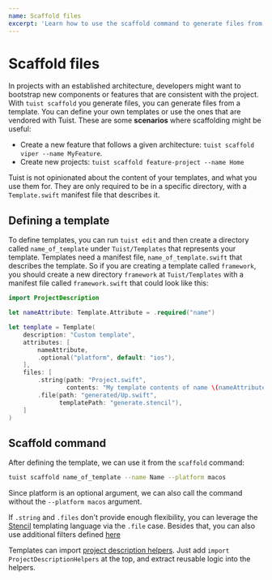 ```yaml
---
name: Scaffold files
excerpt: 'Learn how to use the scaffold command to generate files from a pre-defined template.'
---
```


# Scaffold files

In projects with an established architecture, developers might want to bootstrap new components or features that are consistent with the project.
With `tuist scaffold` you generate files, you can generate files from a template. You can define your own templates or use the ones that are vendored with Tuist. These are some **scenarios** where scaffolding might be useful:

- Create a new feature that follows a given architecture: `tuist scaffold viper --name MyFeature`.
- Create new projects: `tuist scaffold feature-project --name Home`

Tuist is not opinionated about the content of your templates, and what you use them for. They are only required to be in a specific directory, with a `Template.swift` manifest file that describes it.

## Defining a template

To define templates, you can run `tuist edit` and then create a directory called `name_of_template` under `Tuist/Templates` that represents your template. Templates need a manifest file, `name_of_template.swift` that describes the template. So if you are creating a template called `framework`, you should create a new directory `framework` at `Tuist/Templates` with a manifest file called `framework.swift` that could look like this:

```swift
import ProjectDescription

let nameAttribute: Template.Attribute = .required("name")

let template = Template(
    description: "Custom template",
    attributes: [
        nameAttribute,
        .optional("platform", default: "ios"),
    ],
    files: [
        .string(path: "Project.swift",
                contents: "My template contents of name \(nameAttribute)"),
        .file(path: "generated/Up.swift",
              templatePath: "generate.stencil"),
    ]
)
```

## Scaffold command

After defining the template, we can use it from the `scaffold` command:

```bash
tuist scaffold name_of_template --name Name --platform macos
```

Since platform is an optional argument, we can also call the command without the `--platform macos` argument.

If `.string` and `.files` don't provide enough flexibility, you can leverage the [Stencil](https://github.com/stencilproject/Stencil) templating language via the `.file` case. Besides that, you can also use additional filters defined [here](https://github.com/SwiftGen/StencilSwiftKit#filters)

Templates can import [project description helpers](/docs/usage/helpers/). Just add `import ProjectDescriptionHelpers` at the top, and extract reusable logic into the helpers.
